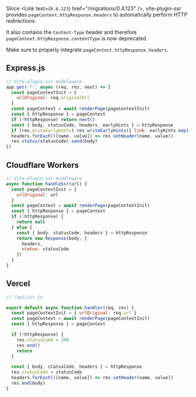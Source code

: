 
Since <Link text={<code>0.4.123</code>} href="/migrations/0.4.123" />, vite-plugin-ssr provides `pageContext.httpResponse.headers` to automatically perform HTTP redirections.

It also contains the `Content-Type` header and therefore `pageContext.httpResponse.contentType` is now deprecated.

Make sure to properly integrate `pageContext.httpResponse.headers`.

## Express.js

```js
// Vite-plugin-ssr middleware
app.get('*', async (req, res, next) => {
  const pageContextInit = {
    urlOriginal: req.originalUrl
  }
  const pageContext = await renderPage(pageContextInit)
  const { httpResponse } = pageContext
  if (!httpResponse) return next()
  const { body, statusCode, headers, earlyHints } = httpResponse
  if (res.writeEarlyHints) res.writeEarlyHints({ link: earlyHints.map((e) => e.earlyHintLink) })
  headers.forEach(([name, value]) => res.setHeader(name, value))
  res.status(statusCode).send(body)
})
```

## Cloudflare Workers

```js
// Vite-plugin-ssr middleware
async function handleSsr(url) {
  const pageContextInit = {
    urlOriginal: url
  }
  const pageContext = await renderPage(pageContextInit)
  const { httpResponse } = pageContext
  if (!httpResponse) {
    return null
  } else {
    const { body, statusCode, headers } = httpResponse
    return new Response(body, {
      headers,
      status: statusCode
    })
  }
}
```

## Vercel

```js
// /api/ssr.js

export default async function handler(req, res) {
  const pageContextInit = { urlOriginal: req.url }
  const pageContext = await renderPage(pageContextInit)
  const { httpResponse } = pageContext

  if (!httpResponse) {
    res.statusCode = 200
    res.end()
    return
  }

  const { body, statusCode, headers } = httpResponse
  res.statusCode = statusCode
  headers.forEach(([name, value]) => res.setHeader(name, value))
  res.end(body)
}
```
